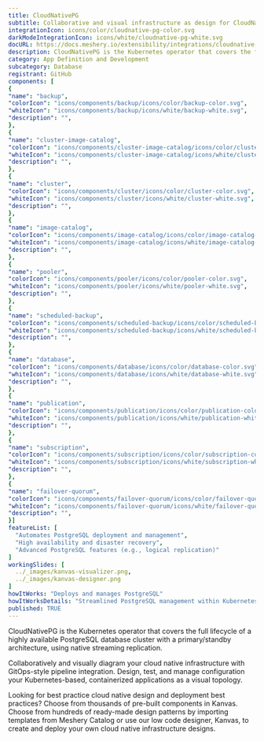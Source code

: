 ```yaml
---
title: CloudNativePG
subtitle: Collaborative and visual infrastructure as design for CloudNativePG
integrationIcon: icons/color/cloudnative-pg-color.svg
darkModeIntegrationIcon: icons/white/cloudnative-pg-white.svg
docURL: https://docs.meshery.io/extensibility/integrations/cloudnative-pg
description: CloudNativePG is the Kubernetes operator that covers the full lifecycle of a highly available PostgreSQL database cluster with a primary/standby architecture, using native streaming replication.
category: App Definition and Development
subcategory: Database
registrant: GitHub
components: [
{
"name": "backup",
"colorIcon": "icons/components/backup/icons/color/backup-color.svg",
"whiteIcon": "icons/components/backup/icons/white/backup-white.svg",
"description": "",
},
{
"name": "cluster-image-catalog",
"colorIcon": "icons/components/cluster-image-catalog/icons/color/cluster-image-catalog-color.svg",
"whiteIcon": "icons/components/cluster-image-catalog/icons/white/cluster-image-catalog-white.svg",
"description": "",
},
{
"name": "cluster",
"colorIcon": "icons/components/cluster/icons/color/cluster-color.svg",
"whiteIcon": "icons/components/cluster/icons/white/cluster-white.svg",
"description": "",
},
{
"name": "image-catalog",
"colorIcon": "icons/components/image-catalog/icons/color/image-catalog-color.svg",
"whiteIcon": "icons/components/image-catalog/icons/white/image-catalog-white.svg",
"description": "",
},
{
"name": "pooler",
"colorIcon": "icons/components/pooler/icons/color/pooler-color.svg",
"whiteIcon": "icons/components/pooler/icons/white/pooler-white.svg",
"description": "",
},
{
"name": "scheduled-backup",
"colorIcon": "icons/components/scheduled-backup/icons/color/scheduled-backup-color.svg",
"whiteIcon": "icons/components/scheduled-backup/icons/white/scheduled-backup-white.svg",
"description": "",
},
{
"name": "database",
"colorIcon": "icons/components/database/icons/color/database-color.svg",
"whiteIcon": "icons/components/database/icons/white/database-white.svg",
"description": "",
},
{
"name": "publication",
"colorIcon": "icons/components/publication/icons/color/publication-color.svg",
"whiteIcon": "icons/components/publication/icons/white/publication-white.svg",
"description": "",
},
{
"name": "subscription",
"colorIcon": "icons/components/subscription/icons/color/subscription-color.svg",
"whiteIcon": "icons/components/subscription/icons/white/subscription-white.svg",
"description": "",
},
{
"name": "failover-quorum",
"colorIcon": "icons/components/failover-quorum/icons/color/failover-quorum-color.svg",
"whiteIcon": "icons/components/failover-quorum/icons/white/failover-quorum-white.svg",
"description": "",
}]
featureList: [
  "Automates PostgreSQL deployment and management",
  "High availability and disaster recovery",
  "Advanced PostgreSQL features (e.g., logical replication)"
]
workingSlides: [
  ../_images/kanvas-visualizer.png,
  ../_images/kanvas-designer.png
]
howItWorks: "Deploys and manages PostgreSQL"
howItWorksDetails: "Streamlined PostgreSQL management within Kubernetes"
published: TRUE
---
```

<p>
CloudNativePG is the Kubernetes operator that covers the full lifecycle of a highly available PostgreSQL database cluster with a primary/standby architecture, using native streaming replication.
</p>
<p>
    Collaboratively and visually diagram your cloud native infrastructure with GitOps-style pipeline integration. Design, test, and manage configuration your Kubernetes-based, containerized applications as a visual topology.
</p>
<p>
    Looking for best practice cloud native design and deployment best practices? Choose from thousands of pre-built components in Kanvas. Choose from hundreds of ready-made design patterns by importing templates from Meshery Catalog or use our low code designer, Kanvas, to create and deploy your own cloud native infrastructure designs.
</p>
